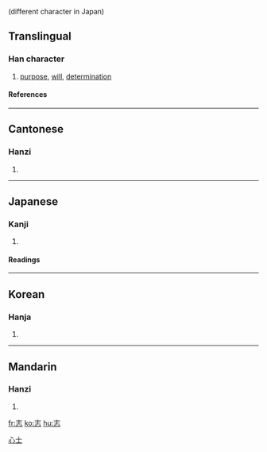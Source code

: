 {{see|誌}} (different character in Japan)

==Translingual==
===Han character===
{{Han char|rn=61|rad=心|as=03|sn=7|four=4033<sub>1</sub>|canj=土心 (GP)}}
# [[purpose]], [[will]], [[determination]]
====References====
{{Han ref|kx=0376.210|dkj=10331|dj=0703.070|hdz=42269.040|uh=5FD7|ud=24535|bh=A7D3|bd=42963}}
----
==Cantonese==
===Hanzi===
{{yue-hanzi|jyut=|y=ji3}}
# {{defn|Cantonese}}
----
==Japanese==
===Kanji===
{{ja-kanji|grade=|rs=心03}}
# {{defn|Japanese}} 
====Readings====
{{ja-readings|on=[[し]] (shi)|kun=[[こころざす]] (kokorozasu), [[こころざし]] (kokorozashi), [[しるす]] (shirusu)}}
----
==Korean==
===Hanja===
{{ko-hanja|hangeul=지|eumhun=|rv=ji|mr=chi|y=ci}}
# {{defn|Korean}}




[[Category:CJKV simplified characters which already existed as traditional characters|心士]]
----
==Mandarin==
===Hanzi===
{{cmn-hanzi|tra=誌|pin=[[zhì]] (zhi4)|wg=chih<sup>4</sup>}}
# {{defn|Mandarin}}

[[fr:志]]
[[ko:志]]
[[hu:志]]